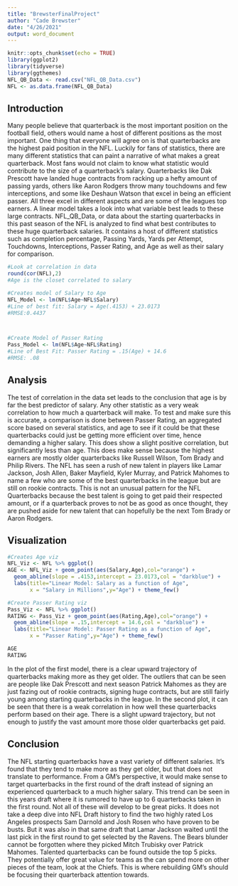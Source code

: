 ---
title: "BrewsterFinalProject"
author: "Cade Brewster"
date: "4/26/2021"
output: word_document
---

```{r setup, include=FALSE}
knitr::opts_chunk$set(echo = TRUE)
library(ggplot2)
library(tidyverse)
library(ggthemes)
NFL_QB_Data <- read.csv("NFL_QB_Data.csv")
NFL <- as.data.frame(NFL_QB_Data)
```

## Introduction

Many people believe that quarterback is the most important position on the football field, others would name a host of different positions as the most important. One thing that everyone will agree on is that quarterbacks are the highest paid position in the NFL. Luckily for fans of statistics, there are many different statistics that can paint a narrative of what makes a great quarterback. Most fans would not claim to know what statistic would contribute to the size of a quarterback’s salary. Quarterbacks like Dak Prescott have landed huge contracts from racking up a hefty amount of passing yards, others like Aaron Rodgers throw many touchdowns and few interceptions, and some like Deshaun Watson that excel in being an efficient passer. All three excel in different aspects and are some of the leagues top earners. A linear model takes a look into what variable best leads to these large contracts. NFL_QB_Data, or data about the starting quarterbacks in this past season of the NFL is analyzed to find what best contributes to these huge quarterback salaries. It contains a host of different statistics such as completion percentage, Passing Yards, Yards per Attempt, Touchdowns, Interceptions, Passer Rating, and Age as well as their salary for comparison.  

```{r}
#Look at correlation in data
round(cor(NFL),2)
#Age is the closet correlated to salary 

#Creates model of Salary to Age
NFL_Model <- lm(NFL$Age~NFL$Salary)
#Line of best fit: Salary = Age(.4153) + 23.0173
#RMSE:0.4437



#Create Model of Passer Rating
Pass_Model <- lm(NFL$Age~NFL$Rating)
#Line of Best Fit: Passer Rating = .15(Age) + 14.6
#RMSE: .08
```

## Analysis

The test of correlation in the data set leads to the conclusion that age is by far the best predictor of salary. Any other statistic as a very weak correlation to how much a quarterback will make. To test and make sure this is accurate, a comparison is done between Passer Rating, an aggregated score based on several statistics, and age to see if it could be that these quarterbacks could just be getting more efficient over time, hence demanding a higher salary. This does show a slight positive correlation, but significantly less than age. This does make sense because the highest earners are mostly older quarterbacks like Russell Wilson, Tom Brady and Philip Rivers. The NFL has seen a rush of new talent in players like Lamar Jackson, Josh Allen, Baker Mayfield, Kyler Murray, and Patrick Mahomes to name a few who are some of the best quarterbacks in the league but are still on rookie contracts. This is not an unusual pattern for the NFL Quarterbacks because the best talent is going to get paid their respected amount, or if a quarterback proves to not be as good as once thought, they are pushed aside for new talent that can hopefully be the next Tom Brady or Aaron Rodgers. 

## Visualization 

```{r, echo=FALSE}
#Creates Age viz
NFL_Viz <- NFL %>% ggplot()
AGE <- NFL_Viz + geom_point(aes(Salary,Age),col="orange") +
  geom_abline(slope = .4153,intercept = 23.0173,col = "darkblue") +
  labs(title="Linear Model: Salary as a function of Age",
       x = "Salary in Millions",y="Age") + theme_few()

#Create Passer Rating viz
Pass_Viz <- NFL %>% ggplot()
RATING <- Pass_Viz + geom_point(aes(Rating,Age),col="orange") +
  geom_abline(slope = .15,intercept = 14.6,col = "darkblue") +
  labs(title="Linear Model: Passer Rating as a function of Age",
       x = "Passer Rating",y="Age") + theme_few()
```

```{r}
AGE
RATING
```

In the plot of the first model, there is a clear upward trajectory of quarterbacks making more as they get older. The outliers that can be seen are people like Dak Prescott and next season Patrick Mahomes as they are just fazing out of rookie contracts, signing huge contracts, but are still fairly young among starting quarterbacks in the league. In the second plot, it can be seen that there is a weak correlation in how well these quarterbacks perform based on their age. There is a slight upward trajectory, but not enough to justify the vast amount more those older quarterbacks get paid. 

## Conclusion

The NFL starting quarterbacks have a vast variety of different salaries. It’s found that they tend to make more as they get older, but that does not translate to performance. From a GM’s perspective, it would make sense to target quarterbacks in the first round of the draft instead of signing an experienced quarterback to a much higher salary. This trend can be seen in this years draft where it is rumored to have up to 6 quarterbacks taken in the first round. Not all of these will develop to be great picks. It does not take a deep dive into NFL Draft history to find the two highly rated Los Angeles prospects Sam Darnold and Josh Rosen who have proven to be busts. But it was also in that same draft that Lamar Jackson waited until the last pick in the first round to get selected by the Ravens. The Bears blunder cannot be forgotten where they picked Mitch Trubisky over Patrick Mahomes. Talented quarterbacks can be found outside the top 5 picks. They potentially offer great value for teams as the can spend more on other pieces of the team, look at the Chiefs. This is where rebuilding GM’s should be focusing their quarterback attention towards.